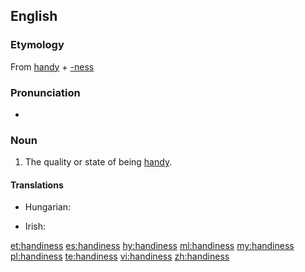 ==English==

===Etymology===
From [[handy]] + [[-ness]]

===Pronunciation===
* {{audio|en-us-handiness.ogg|Audio (US)|lang=en}}

===Noun===
{{en-noun|-}}

# The quality or state of being [[handy]].

====Translations====
{{trans-top|the quality or state of being handy}}
* Hungarian: {{t+|hu|ügyesség}}
{{trans-mid}}
* Irish: {{t|ga|sástacht|f}}
{{trans-bottom}}

[[et:handiness]]
[[es:handiness]]
[[hy:handiness]]
[[ml:handiness]]
[[my:handiness]]
[[pl:handiness]]
[[te:handiness]]
[[vi:handiness]]
[[zh:handiness]]